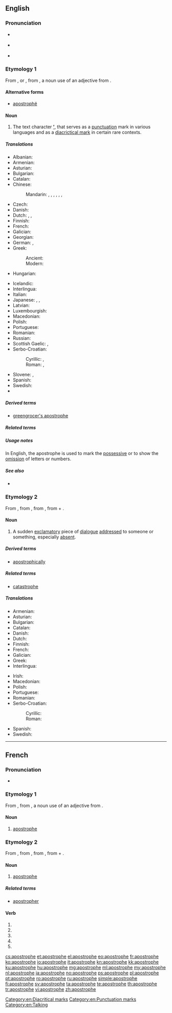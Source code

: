 {{also|apostrophé}}
==English==
{{was wotd|2007|February|13}}

===Pronunciation===
* {{a|RP}} {{IPA|/əˈpɒs.trə.fi/}}
* {{a|US}} {{IPA|/əˈpɑːs.trə.fi/}}
* {{audio|en-us-apostrophe.ogg|Audio (US)}}

===Etymology 1===
From {{etyl|fr}} {{term|apostrophe|lang=fr}}, or {{etyl|la}} {{term|apostrophus|lang=la}}, from {{etyl|grc}} {{term|ἀπόστροφος||accent of elision|lang=grc|tr=apostrophos|sc=polytonic}}, a noun use of an adjective from {{term|ἀποστρέφω||I turn away|lang=grc|tr=apostrephō|sc=polytonic}}.

====Alternative forms====
* [[apostrophë]]

====Noun====
{{en-noun}}

# {{context|orthography}} The text character '''[[’]]''', that serves as a [[punctuation]] mark in various languages and as a [[diacrictical mark]] in certain rare contexts.

=====Translations=====
{{trans-top|the character ’}}
* Albanian: {{t+|sq|apostrof|m}}
* Armenian: {{t-|hy|ապաթարց|tr=apat’arc’}}
* Asturian: {{t-|ast|apóstrofu|m}}
* Bulgarian: {{t+|bg|апостроф|m}}
* Catalan: {{t-|ca|apòstrof|m}}
* Chinese:
*: Mandarin: {{t|cmn|省略符號|sc=Hani}},  {{t|cmn|省略符号|tr=shěnglüè fúhào|sc=Hani}},  {{t|cmn|隔音符號|sc=Hani}},  {{t|cmn|隔音符号|tr=géyīn fúhào|sc=Hani}},  {{t|cmn|省字符|tr=shěngzìfú|sc=Hani}},  {{t|cmn|單引號|sc=Hani}},  {{t|cmn|单引号|tr=dānyǐnhào|sc=Hani}}
* Czech: {{t+|cs|apostrof|m}}
* Danish: {{t-|da|apostrof}}
* Dutch: {{t-|nl|afkappingsteken|n}}, {{t-|nl|weglatingsteken|n}}, {{t+|nl|apostrof|f}}
* Finnish: {{t+|fi|heittomerkki}}
* French: {{t+|fr|apostrophe|f}}
* Galician: {{t-|gl|apóstrofo|m}}
* Georgian: {{t-|ka|აპოსტროფი|sc=Geor}}
* German: {{t+|de|Apostroph|m}}, {{t-|de|Hochkomma|n}}
* Greek:
*: Ancient: {{tø|grc|ἀπόστροφος|f|sc=Grek}}
*: Modern: {{t+|el|απόστροφος|f|tr=apóstrofos}}
* Hungarian: {{t+|hu|aposztróf}}
{{trans-mid}}
* Icelandic: {{t-|is|úrfellingarmerki|n}}
* Interlingua: {{t-|ia|apostropho}}
* Italian: {{t+|it|apostrofo|m}}
* Japanese: {{t+|ja|アポストロフィー|tr=aposutorofī}},  {{t+|ja|アポストロフ|tr=aposutorofu}},  {{t-|ja|省略符号|tr=しょうりゃくふごう, shōryaku fugō}}
* Latvian: {{t-|lv|apostrofs|m}}
* Luxembourgish: {{t-|lb|Apostroph|m}}
* Macedonian: {{t-|mk|апостроф|m|tr=ápostrof}}
* Polish: {{t+|pl|apostrof|m}}
* Portuguese: {{t+|pt|apóstrofo|m}}
* Romanian: {{t+|ro|apostrof|n}}
* Russian: {{t+|ru|апостроф|m|tr=apostróf, apóstrof}}
* Scottish Gaelic: {{t-|gd|ascair|m}},  {{t-|gd|asgair|m}}
* Serbo-Croatian:
*: Cyrillic: {{t-|sh|апостроф|m}}, {{t-|sh|изоставник|m}}
*: Roman: {{t-|sh|apostrof|m}}, {{t-|sh|izostavnik|m}}
* Slovene: {{t+|sl|opuščaj|m}}, {{t+|sl|apostrof|m}}
* Spanish: {{t+|es|apóstrofo|m}}
* Swedish: {{t+|sv|apostrof}}
* {{trreq|Turkish}}
{{trans-bottom}}

=====Derived terms=====
* [[greengrocer's apostrophe]]

=====Related terms=====
{{punctuation}}

=====Usage notes=====
In English, the apostrophe is used to mark the [[possessive]] or to show the [[omission]] of letters or numbers.

=====See also=====
* {{pedia}}

===Etymology 2===
From {{etyl|la}} {{term|apostrophe|lang=la}}, from {{etyl|grc}} {{term|ἀποστροφή|sc=polytonic}}, from {{term|ἀποστρέφω||I turn away|sc=polytonic}}, from {{term|ἀπό|sc=polytonic}} + {{term|στρέφω||I turn|sc=polytonic}}.

====Noun====
{{en-noun}}

# {{rhetoric}} A sudden [[exclamatory]] piece of [[dialogue]] [[addressed]] to someone or something, especially [[absent]].

=====Derived terms=====
* [[apostrophically]]

=====Related terms=====
* [[catastrophe]]

=====Translations=====
{{trans-top|sudden piece of dialogue}}
* Armenian: {{t-|hy|ապաթարց|tr=apat‘arts‘}}
* Asturian: {{t-|ast|apóstrofe|f}}
* Bulgarian: {{t+|bg|апостроф}}
* Catalan: {{t-|ca|apòstrofe|m}}
* Danish: {{t-|da|apostrofe|c}}
* Dutch: {{t+|nl|apostrof|f}}
* Finnish: {{t+|fi|apostrofi}}
* French: {{t+|fr|apostrophe|f}}
* Galician: {{t-|gl|apóstrofe|f}}
* Greek: {{t+|el|αποστροφή|f}}
* Interlingua: {{t-|ia|apostrophe}}
{{trans-mid}}
* Irish: {{t-|ga|aitheasc|m}}
* Macedonian: {{t-|mk|апострофа|f|tr=аpostrófa}}
* Polish: {{t-|pl|apostrofa|f}}
* Portuguese: {{t-|pt|apóstrofe|f}}
* Romanian: {{t+|ro|apostrof|n}}
* Serbo-Croatian:
*: Cyrillic: {{t-|sh|апострофа|f}}
*: Roman: {{t-|sh|apostrofa|f}}
* Spanish: {{t+|es|apóstrofe|m|f}}
* Swedish: {{t+|sv|apostrof}}
{{trans-bottom}}

[[Category:en:Diacritical marks]]
[[Category:en:Punctuation marks]]
[[Category:en:Talking]]

----

==French==

===Pronunciation===
* {{audio|Fr-apostrophe.ogg|Audio}}

===Etymology 1===
From {{etyl|la|fr}} {{term|apostrophus|lang=la}}, from {{etyl|grc|fr}} {{term|ἀπόστροφος||accent of elision|lang=grc|tr=apostrophos|sc=polytonic}}, a noun use of an adjective from {{term|ἀποστρέφω||I turn away|lang=grc|tr=apostrephō|sc=polytonic}}.

====Noun====
{{fr-noun|f}}

# {{orthography|lang=fr}} [[#English|apostrophe]]

===Etymology 2===
From {{etyl|la|fr}} {{term|apostrophe|lang=la}}, from {{etyl|grc|fr}} {{term|ἀποστροφή|sc=polytonic}}, from {{term|ἀποστρέφω||I turn away|sc=polytonic}}, from {{term|ἀπό|sc=polytonic}} + {{term|στρέφω||I turn|sc=polytonic}}.

====Noun====
{{fr-noun|f}}

# {{rhetoric|lang=fr}} [[#English|apostrophe]]

=====Related terms=====
* [[apostropher]]

====Verb====
{{fr-verb-form}}

# {{conjugation of|apostropher||1|s|pres|ind|lang=fr}}
# {{conjugation of|apostropher||3|s|pres|ind|lang=fr}}
# {{conjugation of|apostropher||1|s|pres|sub|lang=fr}}
# {{conjugation of|apostropher||1|s|pres|sub|lang=fr}}
# {{conjugation of|apostropher||2|s|imp|lang=fr}}

[[cs:apostrophe]]
[[et:apostrophe]]
[[el:apostrophe]]
[[eo:apostrophe]]
[[fr:apostrophe]]
[[ko:apostrophe]]
[[io:apostrophe]]
[[it:apostrophe]]
[[kn:apostrophe]]
[[kk:apostrophe]]
[[ku:apostrophe]]
[[hu:apostrophe]]
[[mg:apostrophe]]
[[ml:apostrophe]]
[[my:apostrophe]]
[[nl:apostrophe]]
[[ja:apostrophe]]
[[no:apostrophe]]
[[ps:apostrophe]]
[[pl:apostrophe]]
[[pt:apostrophe]]
[[ro:apostrophe]]
[[ru:apostrophe]]
[[simple:apostrophe]]
[[fi:apostrophe]]
[[sv:apostrophe]]
[[ta:apostrophe]]
[[te:apostrophe]]
[[th:apostrophe]]
[[tr:apostrophe]]
[[vi:apostrophe]]
[[zh:apostrophe]]
